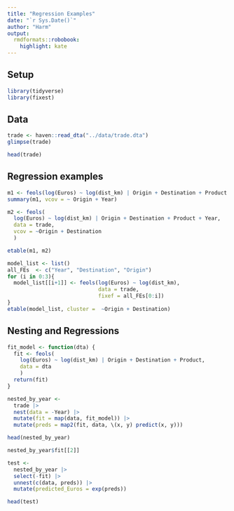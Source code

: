 ```yaml
---
title: "Regression Examples"
date: "`r Sys.Date()`"
author: "Harm"
output:
  rmdformats::robobook:
    highlight: kate
---
```


## Setup

```r
library(tidyverse)
library(fixest)
```

## Data

```r
trade <- haven::read_dta("../data/trade.dta")
glimpse(trade)
```

```r
head(trade)
```



## Regression examples

```r
m1 <- feols(log(Euros) ~ log(dist_km) | Origin + Destination + Product + Year, data = trade)
summary(m1, vcov = ~ Origin + Year)
```

```r
m2 <- feols(
  log(Euros) ~ log(dist_km) | Origin + Destination + Product + Year, 
  data = trade,
  vcov = ~Origin + Destination
  )
```


```r
etable(m1, m2) 
```

```r
model_list <- list()
all_FEs  <- c("Year", "Destination", "Origin")
for (i in 0:3){
  model_list[[i+1]] <- feols(log(Euros) ~ log(dist_km),
                             data = trade,
                             fixef = all_FEs[0:i])
}
etable(model_list, cluster =  ~Origin + Destination)
```



## Nesting and Regressions

```r
fit_model <- function(dta) {
  fit <- feols(
    log(Euros) ~ log(dist_km) | Origin + Destination + Product, 
    data = dta
    )
  return(fit)
}

nested_by_year <- 
  trade |> 
  nest(data = -Year) |> 
  mutate(fit = map(data, fit_model)) |> 
  mutate(preds = map2(fit, data, \(x, y) predict(x, y)))
```

```r
head(nested_by_year)
```


```r
nested_by_year$fit[[2]]
```

```r
test <- 
  nested_by_year |> 
  select(-fit) |> 
  unnest(c(data, preds)) |> 
  mutate(predicted_Euros = exp(preds))

head(test)
```


